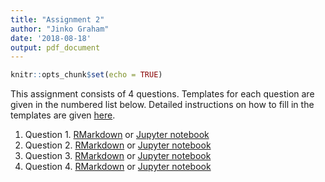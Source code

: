 ```yaml
---
title: "Assignment 2"
author: "Jinko Graham"
date: '2018-08-18'
output: pdf_document
---
```


```r
knitr::opts_chunk$set(echo = TRUE)
```

This assignment consists of 4 questions. Templates
for each question are given in the numbered
list below. Detailed instructions on how to fill in the templates
are given [here](https://github.com/SFUStatgen/RforStat2/blob/master/SFUStat305/Assignments/Instructions/instructions.Rmd).

1. Question 1. [RMarkdown](https://github.com/SFUStatgen/RforStat2/blob/master/SFUStat305/Assignments/A2/A2Q1.Rmd) or [Jupyter notebook](https://github.com/SFUStatgen/RforStat2/blob/master/SFUStat305/Assignments/A1/A1Q1.ipynb)
2. Question 2. [RMarkdown](https://github.com/SFUStatgen/RforStat2/blob/master/SFUStat305/Assignments/A2/A2Q2.Rmd) or [Jupyter notebook](https://github.com/SFUStatgen/RforStat2/blob/master/SFUStat305/Assignments/A1/A1Q2.ipynb)
3. Question 3. [RMarkdown](https://github.com/SFUStatgen/RforStat2/blob/master/SFUStat305/Assignments/A2/A2Q3.Rmd) or [Jupyter notebook](https://github.com/SFUStatgen/RforStat2/blob/master/SFUStat305/Assignments/A1/A1Q3.ipynb)
4. Question 4. [RMarkdown](https://github.com/SFUStatgen/RforStat2/blob/master/SFUStat305/Assignments/A2/A2Q4.Rmd) or [Jupyter notebook](https://github.com/SFUStatgen/RforStat2/blob/master/SFUStat305/Assignments/A1/A1Q4.ipynb)

